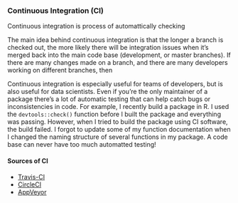### Continuous Integration (CI) {-}

Continuous integration is process of automattically checking

The main idea behind continuous integration is that the longer a branch is checked out, the more likely there will be integration issues when it's merged back into the main code base (development, or master branches). If there are many changes made on a branch, and there are many developers working on different branches, then

Continuous integration is especially useful for teams of developers, but is also useful for data scientists. Even if you're the only maintainer of a package there's a lot of automatic testing that can help catch bugs or inconsistencies in code. For example, I recently build a package in R. I used the `devtools::check()` function before I built the package and everything was passing. However, when I tried to build the package using CI software, the build failed. I forgot to update some of my function documentation when I changed the naming structure of several functions in my package. A code base can never have too much automatted testing!

#### Sources of CI

* [Travis-CI]()
* [CircleCI]()
* [AppVeyor]()